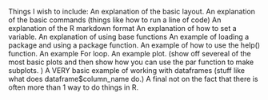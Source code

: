 Things I wish to include: 
An explanation of the basic layout. 
An explanation of the basic commands (things like how to run a line of code)
An explanation of the R markdown format
An explanation of how to set a variable. 
An explanation of using base functions
An example of loading a package and using a package function. 
An example of how to use the help() function. 
An example For loop. 
An example plot. (show off severeal of the most basic plots and then show how you can use the 
par function to make subplots. )
A VERY basic example of working with dataframes (stuff like what does dataframe$column_name do.)
A final not on the fact that there is often more than 1 way to do things in R. 
